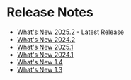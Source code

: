# Release Notes

- [What's New 2025.2](/release-notes/whats-new-2025.2) - Latest Release
- [What's New 2024.2](/release-notes/whats-new-2024.2)
- [What's New 2025.1](/release-notes/whats-new-2025.1)
- [What's New 2024.1](/release-notes/whats-new-2024.1)
- [What's New 1.4](/release-notes/whats-new-1-4)
- [What's New 1.3](/release-notes/whats-new-1-3)
